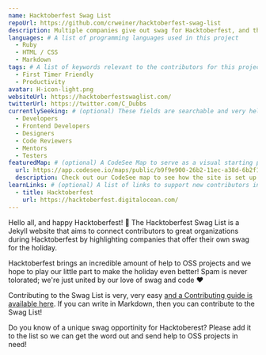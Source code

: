 ```yaml
---
name: Hacktoberfest Swag List
repoUrl: https://github.com/crweiner/hacktoberfest-swag-list
description: Multiple companies give out swag for Hacktoberfest, and this repo tries to list them all.
languages: # A list of programming languages used in this project
  - Ruby
  - HTML / CSS
  - Markdown
tags: # A list of keywords relevant to the contributors for this project
  - First Timer Friendly
  - Productivity
avatar: H-icon-light.png
websiteUrl: https://hacktoberfestswaglist.com/
twitterUrl: https://twitter.com/C_Dubbs
currentlySeeking: # (optional) These fields are searchable and very helpful for contributors to match well with your project
  - Developers
  - Frontend Developers
  - Designers
  - Code Reviewers
  - Mentors
  - Testers
featuredMap: # (optional) A CodeSee Map to serve as a visual starting point for contributors
  url: https://app.codesee.io/maps/public/b9f9e900-26b2-11ec-a38d-6b2f104ddfe3
  description: Check out our CodeSee map to see how the site is set up!
learnLinks: # (optional) A list of links to support new contributors in learning about your project and tech stack and culture / community
  - title: Hacktoberfest
    url: https://hacktoberfest.digitalocean.com/
---
```


<!-- Divide your content into sections using our handy shortcodes. Each section is optional -->

<Overview>

Hello all, and happy Hacktoberfest! :wave: The Hacktoberfest Swag List is a Jekyll website that aims to connect contributors to great organizations during Hacktoberfest by highlighting companies that offer their own swag for the holiday.

Hacktoberfest brings an incredible amount of help to OSS projects and we hope to play our little part to make the holiday even better! Spam is never tolorated; we're just united by our love of swag and code :heart:

</Overview>

<Contributing>

Contributing to the Swag List is very, very easy [and a Contributing guide is available here](https://hacktoberfestswaglist.com/contributing). If you can write in Markdown, then you can contribute to the Swag List!

Do you know of a unique swag opportinity for Hacktoberest? Please add it to the list so we can get the word out and send help to OSS projects in need!

</Contributing>
